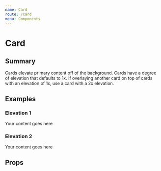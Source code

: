 ```yaml
---
name: Card
route: /card
menu: Components
---
```




# Card

## Summary

Cards elevate primary content off of the background. Cards have a degree of elevation that defaults to 1x. If overlaying another card on top of cards with an elevation of 1x, use a card with a 2x elevation.

## Examples

### Elevation 1

<Playground>
  <Card className="elevation-1">Your content goes here</Card>
</Playground>

### Elevation 2

<Playground>
  <Card className="elevation-2">Your content goes here</Card>
</Playground>

## Props

<Props of={Card} />

